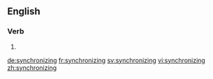 ==English==

===Verb===
{{head|en}}

# {{present participle of|synchronize|lang=en}}

[[de:synchronizing]]
[[fr:synchronizing]]
[[sv:synchronizing]]
[[vi:synchronizing]]
[[zh:synchronizing]]